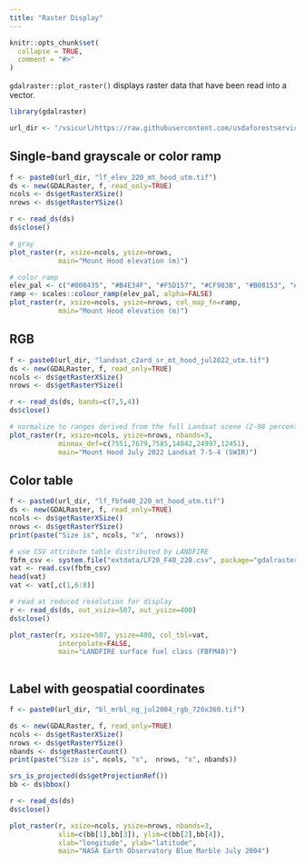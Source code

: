 ```yaml
---
title: "Raster Display"
---
```


```r
knitr::opts_chunk$set(
  collapse = TRUE,
  comment = "#>"
)
```

`gdalraster::plot_raster()` displays raster data that have been read into a vector.

```r
library(gdalraster)

url_dir <- "/vsicurl/https://raw.githubusercontent.com/usdaforestservice/gdalraster/main/sample-data/"
```

## Single-band grayscale or color ramp

```r
f <- paste0(url_dir, "lf_elev_220_mt_hood_utm.tif")
ds <- new(GDALRaster, f, read_only=TRUE)
ncols <- ds$getRasterXSize()
nrows <- ds$getRasterYSize()

r <- read_ds(ds)
ds$close()

# gray
plot_raster(r, xsize=ncols, ysize=nrows,
            main="Mount Hood elevation (m)")

# color ramp
elev_pal <- c("#008435", "#B4E34F", "#F5D157", "#CF983B", "#B08153", "#FFFFFF")
ramp <- scales::colour_ramp(elev_pal, alpha=FALSE)
plot_raster(r, xsize=ncols, ysize=nrows, col_map_fn=ramp,
            main="Mount Hood elevation (m)")

```

## RGB

```r
f <- paste0(url_dir, "landsat_c2ard_sr_mt_hood_jul2022_utm.tif")
ds <- new(GDALRaster, f, read_only=TRUE)
ncols <- ds$getRasterXSize()
nrows <- ds$getRasterYSize()

r <- read_ds(ds, bands=c(7,5,4))
ds$close()

# normalize to ranges derived from the full Landsat scene (2-98 percentiles)
plot_raster(r, xsize=ncols, ysize=nrows, nbands=3,
            minmax_def=c(7551,7679,7585,14842,24997,12451),
            main="Mount Hood July 2022 Landsat 7-5-4 (SWIR)")

```

## Color table

```r
f <- paste0(url_dir, "lf_fbfm40_220_mt_hood_utm.tif")
ds <- new(GDALRaster, f, read_only=TRUE)
ncols <- ds$getRasterXSize()
nrows <- ds$getRasterYSize()
print(paste("Size is", ncols, "x",  nrows))

# use CSV attribute table distributed by LANDFIRE
fbfm_csv <- system.file("extdata/LF20_F40_220.csv", package="gdalraster")
vat <- read.csv(fbfm_csv)
head(vat)
vat <- vat[,c(1,6:8)]

# read at reduced resolution for display
r <- read_ds(ds, out_xsize=507, out_ysize=400)
ds$close()

plot_raster(r, xsize=507, ysize=400, col_tbl=vat,
            interpolate=FALSE,
            main="LANDFIRE surface fuel class (FBFM40)")
 
```

## Label with geospatial coordinates

```r
f <- paste0(url_dir, "bl_mrbl_ng_jul2004_rgb_720x360.tif")

ds <- new(GDALRaster, f, read_only=TRUE)
ncols <- ds$getRasterXSize()
nrows <- ds$getRasterYSize()
nbands <- ds$getRasterCount()
print(paste("Size is", ncols, "x",  nrows, "x", nbands))

srs_is_projected(ds$getProjectionRef())
bb <- ds$bbox()

r <- read_ds(ds)
ds$close()

plot_raster(r, xsize=ncols, ysize=nrows, nbands=3,
            xlim=c(bb[1],bb[3]), ylim=c(bb[2],bb[4]),
            xlab="longitude", ylab="latitude",
            main="NASA Earth Observatory Blue Marble July 2004")

```


